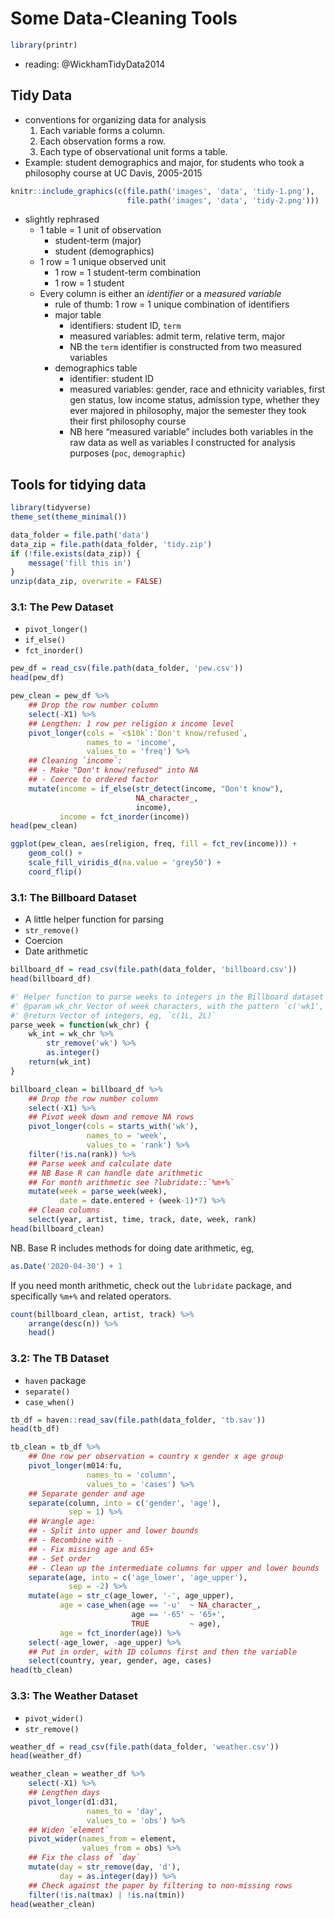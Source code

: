 # Some Data-Cleaning Tools #

```r
library(printr)
```

- reading: @WickhamTidyData2014

## Tidy Data ##

- conventions for organizing data for analysis
    1. Each variable forms a column.
    2. Each observation forms a row.
    3. Each type of observational unit forms a table.

- Example: student demographics and major, for students who took a philosophy course at UC Davis, 2005-2015

```r
knitr::include_graphics(c(file.path('images', 'data', 'tidy-1.png'), 
                          file.path('images', 'data', 'tidy-2.png')))
```

- slightly rephrased
    - 1 table = 1 unit of observation
        - student-term (major)
        - student (demographics)
    - 1 row = 1 unique observed unit
        - 1 row = 1 student-term combination
        - 1 row = 1 student
    - Every column is either an *identifier* or a *measured variable*
        - rule of thumb: 1 row = 1 unique combination of identifiers
        - major table
            - identifiers: student ID, `term`
            - measured variables: admit term, relative term, major
            - NB the `term` identifier is constructed from two measured variables
        - demographics table
            - identifier: student ID
            - measured variables: gender, race and ethnicity variables, first gen status, low income status, admission type, whether they ever majored in philosophy, major the semester they took their first philosophy course
            - NB here "measured variable" includes both variables in the raw data as well as variables I constructed for analysis purposes (`poc`, `demographic`)

## Tools for tidying data ##

```r
library(tidyverse)
theme_set(theme_minimal())

data_folder = file.path('data')
data_zip = file.path(data_folder, 'tidy.zip')
if (!file.exists(data_zip)) {
    message('fill this in')
}
unzip(data_zip, overwrite = FALSE)
```

### 3.1: The Pew Dataset ###

- `pivot_longer()`
- `if_else()`
- `fct_inorder()`

```r
pew_df = read_csv(file.path(data_folder, 'pew.csv'))
head(pew_df)
```

```r
pew_clean = pew_df %>% 
    ## Drop the row number column
    select(-X1) %>% 
    ## Lengthen: 1 row per religion x income level
    pivot_longer(cols = `<$10k`:`Don't know/refused`, 
                 names_to = 'income', 
                 values_to = 'freq') %>% 
    ## Cleaning `income`: 
    ## - Make "Don't know/refused" into NA
    ## - Coerce to ordered factor
    mutate(income = if_else(str_detect(income, "Don't know"), 
                            NA_character_, 
                            income), 
           income = fct_inorder(income))
head(pew_clean)
```

```r
ggplot(pew_clean, aes(religion, freq, fill = fct_rev(income))) +
    geom_col() +
    scale_fill_viridis_d(na.value = 'grey50') +
    coord_flip()
```


### 3.1: The Billboard Dataset ###

- A little helper function for parsing
- `str_remove()`
- Coercion
- Date arithmetic

```r
billboard_df = read_csv(file.path(data_folder, 'billboard.csv'))
head(billboard_df)
```

```r
#' Helper function to parse weeks to integers in the Billboard dataset
#' @param wk_chr Vector of week characters, with the pattern `c('wk1', 'wk2')`
#' @return Vector of integers, eg, `c(1L, 2L)`
parse_week = function(wk_chr) {
    wk_int = wk_chr %>% 
        str_remove('wk') %>% 
        as.integer()
    return(wk_int)
}

billboard_clean = billboard_df %>% 
    ## Drop the row number column
    select(-X1) %>% 
    ## Pivot week down and remove NA rows
    pivot_longer(cols = starts_with('wk'), 
                 names_to = 'week', 
                 values_to = 'rank') %>% 
    filter(!is.na(rank)) %>% 
    ## Parse week and calculate date
    ## NB Base R can handle date arithmetic
    ## For month arithmetic see ?lubridate::`%m+%`
    mutate(week = parse_week(week), 
           date = date.entered + (week-1)*7) %>% 
    ## Clean columns
    select(year, artist, time, track, date, week, rank)
head(billboard_clean)
```

NB. Base R includes methods for doing date arithmetic, eg, 
```r
as.Date('2020-04-30') + 1
```
If you need month arithmetic, check out the `lubridate` package, and specifically `%m+%` and related operators. 

```r
count(billboard_clean, artist, track) %>% 
    arrange(desc(n)) %>% 
    head()
```

### 3.2: The TB Dataset ###

- `haven` package
- `separate()`
- `case_when()`

```r
tb_df = haven::read_sav(file.path(data_folder, 'tb.sav'))
head(tb_df)
```

```r
tb_clean = tb_df %>% 
    ## One row per observation = country x gender x age group
    pivot_longer(m014:fu, 
                 names_to = 'column', 
                 values_to = 'cases') %>% 
    ## Separate gender and age
    separate(column, into = c('gender', 'age'), 
             sep = 1) %>% 
    ## Wrangle age: 
    ## - Split into upper and lower bounds
    ## - Recombine with -
    ## - Fix missing age and 65+
    ## - Set order
    ## - Clean up the intermediate columns for upper and lower bounds
    separate(age, into = c('age_lower', 'age_upper'), 
             sep = -2) %>% 
    mutate(age = str_c(age_lower, '-', age_upper), 
           age = case_when(age == '-u'  ~ NA_character_, 
                           age == '-65' ~ '65+', 
                           TRUE         ~ age), 
           age = fct_inorder(age)) %>% 
    select(-age_lower, -age_upper) %>% 
    ## Put in order, with ID columns first and then the variable
    select(country, year, gender, age, cases)
head(tb_clean)
```

### 3.3: The Weather Dataset ###

- `pivot_wider()`
- `str_remove()`

```r
weather_df = read_csv(file.path(data_folder, 'weather.csv'))
head(weather_df)
```

```r
weather_clean = weather_df %>% 
    select(-X1) %>% 
    ## Lengthen days
    pivot_longer(d1:d31, 
                 names_to = 'day', 
                 values_to = 'obs') %>% 
    ## Widen `element`
    pivot_wider(names_from = element, 
                values_from = obs) %>% 
    ## Fix the class of `day`
    mutate(day = str_remove(day, 'd'), 
           day = as.integer(day)) %>% 
    ## Check against the paper by filtering to non-missing rows
    filter(!is.na(tmax) | !is.na(tmin))
head(weather_clean)
```
    
